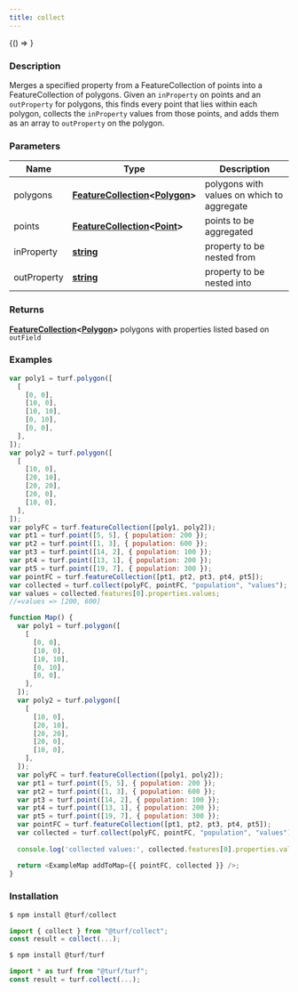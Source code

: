 ```yaml
---
title: collect
---
```



<!-- Expose turf as global var for experimenting in the browser console -->

<BrowserOnly>{() => <WindowTurfGlobal turf={turf} />}</BrowserOnly>

### Description

Merges a specified property from a FeatureCollection of points into a
FeatureCollection of polygons. Given an `inProperty` on points and an `outProperty`
for polygons, this finds every point that lies within each polygon, collects the
`inProperty` values from those points, and adds them as an array to `outProperty`
on the polygon.

### Parameters

| Name        | Type                                                                                                                                     | Description                                |
| ----------- | ---------------------------------------------------------------------------------------------------------------------------------------- | ------------------------------------------ |
| polygons    | **[FeatureCollection](https://tools.ietf.org/html/rfc7946#section-3.3)\<[Polygon](https://tools.ietf.org/html/rfc7946#section-3.1.6)\>** | polygons with values on which to aggregate |
| points      | **[FeatureCollection](https://tools.ietf.org/html/rfc7946#section-3.3)\<[Point](https://tools.ietf.org/html/rfc7946#section-3.1.2)\>**   | points to be aggregated                    |
| inProperty  | **[string](https://developer.mozilla.org/docs/Web/JavaScript/Reference/Global_Objects/String)**                                          | property to be nested from                 |
| outProperty | **[string](https://developer.mozilla.org/docs/Web/JavaScript/Reference/Global_Objects/String)**                                          | property to be nested into                 |

### Returns

**[FeatureCollection](https://tools.ietf.org/html/rfc7946#section-3.3)\<[Polygon](https://tools.ietf.org/html/rfc7946#section-3.1.6)\>** polygons with properties listed based on `outField`

### Examples

```javascript
var poly1 = turf.polygon([
  [
    [0, 0],
    [10, 0],
    [10, 10],
    [0, 10],
    [0, 0],
  ],
]);
var poly2 = turf.polygon([
  [
    [10, 0],
    [20, 10],
    [20, 20],
    [20, 0],
    [10, 0],
  ],
]);
var polyFC = turf.featureCollection([poly1, poly2]);
var pt1 = turf.point([5, 5], { population: 200 });
var pt2 = turf.point([1, 3], { population: 600 });
var pt3 = turf.point([14, 2], { population: 100 });
var pt4 = turf.point([13, 1], { population: 200 });
var pt5 = turf.point([19, 7], { population: 300 });
var pointFC = turf.featureCollection([pt1, pt2, pt3, pt4, pt5]);
var collected = turf.collect(polyFC, pointFC, "population", "values");
var values = collected.features[0].properties.values;
//=values => [200, 600]
```

```javascript live
function Map() {
  var poly1 = turf.polygon([
    [
      [0, 0],
      [10, 0],
      [10, 10],
      [0, 10],
      [0, 0],
    ],
  ]);
  var poly2 = turf.polygon([
    [
      [10, 0],
      [20, 10],
      [20, 20],
      [20, 0],
      [10, 0],
    ],
  ]);
  var polyFC = turf.featureCollection([poly1, poly2]);
  var pt1 = turf.point([5, 5], { population: 200 });
  var pt2 = turf.point([1, 3], { population: 600 });
  var pt3 = turf.point([14, 2], { population: 100 });
  var pt4 = turf.point([13, 1], { population: 200 });
  var pt5 = turf.point([19, 7], { population: 300 });
  var pointFC = turf.featureCollection([pt1, pt2, pt3, pt4, pt5]);
  var collected = turf.collect(polyFC, pointFC, "population", "values");
  
  console.log('collected values:', collected.features[0].properties.values);

  return <ExampleMap addToMap={{ pointFC, collected }} />;
}
```

### Installation

```javascript
$ npm install @turf/collect

import { collect } from "@turf/collect";
const result = collect(...);
```

```javascript
$ npm install @turf/turf

import * as turf from "@turf/turf";
const result = turf.collect(...);
```
